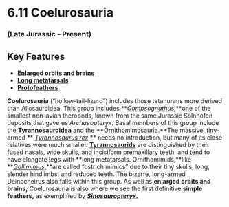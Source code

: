 # 6.11 Coelurosauria


### (Late Jurassic - Present)


## Key Features



*   **[Enlarged orbits and brains ](#30_gallimimusskull)**
*   **[Long metatarsals](#118_tyrannosauruswhole)**
*   **[Protofeathers](#278_sinosauropteryxwhole)**

**Coelurosauria** (“hollow-tail-lizard”) includes those tetanurans more derived than Allosauroidea. This group includes **_[Compsognathus,](#17_compsognathuswhole)_**one of the smallest non-avian theropods, known from the same Jurassic Solnhofen deposits that gave us _Archaeopteryx._ Basal members of this group include the **Tyrannosauroidea** and the **Ornithomimosauria.**The massive, tiny-armed ** _[Tyrannosaurus rex](#216_tyrannosaurusrextrixwhole)_ **  needs no introduction, but many of its close relatives were much smaller. **[Tyrannosaurids](#280_gorgosauruslibratuswhole)** are distinguished by their fused nasals, wide skulls, and incisiform premaxillary teeth, and tend to have elongate legs with **long metatarsals. Ornithomimids,**like **_[Gallimimus,](#279_gallimimuswhole)_**are called “ostrich mimics” due to their tiny skulls, long, slender hindlimbs, and reduced teeth. The bizarre, long-armed Deinocheirus also falls within this group. As well as **enlarged orbits and brains,** Coelurosauria is also where we see the first definitive **simple feathers,** as exemplified by **_[Sinosauropteryx.](#278_sinosauropteryxwhole)_**
